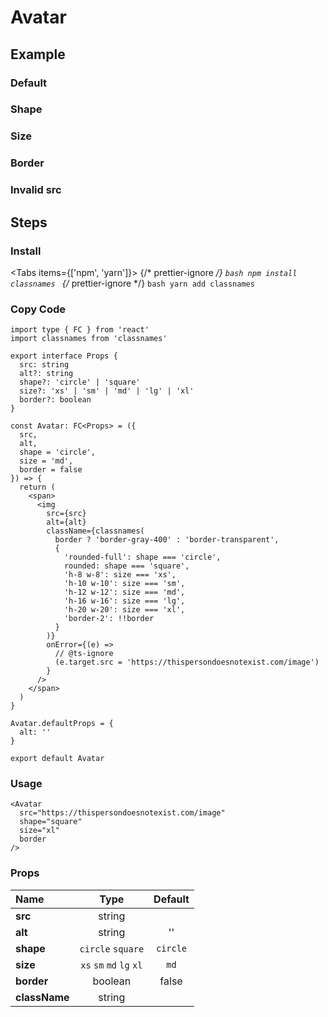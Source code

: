 
<BackTop />

# Avatar

## Example

### Default

<div className="mt-4 flex gap-2">
  <Avatar src="https://thispersondoesnotexist.com/image" />
  <Avatar src="https://i.pravatar.cc" />
</div>

### Shape

<div className="mt-4 flex gap-2">
  <Avatar src="https://thispersondoesnotexist.com/image" />
  <Avatar src="https://i.pravatar.cc" shape="square" />
</div>

### Size

<div className="mt-4 flex items-end gap-2">
  <Avatar src="https://thispersondoesnotexist.com/image" size="xs" />
  <Avatar src="https://thispersondoesnotexist.com/image" size="sm" />
  <Avatar src="https://thispersondoesnotexist.com/image" size="md" />
  <Avatar src="https://thispersondoesnotexist.com/image" size="lg" />
  <Avatar src="https://thispersondoesnotexist.com/image" size="xl" />
</div>

### Border

<div className="mt-4">
  <Avatar src="https://thispersondoesnotexist.com/image" border />
</div>

### Invalid src

<div className="mt-4">
  <Avatar src="[invalid url]" />
</div>

## Steps

<div className="steps">

### Install

<Tabs items={['npm', 'yarn']}>
  {/* prettier-ignore */}
  <Tab>
    ```bash
    npm install classnames
    ```
    </Tab>
  {/* prettier-ignore */}
  <Tab>
    ```bash
    yarn add classnames
    ```
</Tab>
</Tabs>

### Copy Code

```tsx filename="components/Avatar/index.tsx"
import type { FC } from 'react'
import classnames from 'classnames'

export interface Props {
  src: string
  alt?: string
  shape?: 'circle' | 'square'
  size?: 'xs' | 'sm' | 'md' | 'lg' | 'xl'
  border?: boolean
}

const Avatar: FC<Props> = ({
  src,
  alt,
  shape = 'circle',
  size = 'md',
  border = false
}) => {
  return (
    <span>
      <img
        src={src}
        alt={alt}
        className={classnames(
          border ? 'border-gray-400' : 'border-transparent',
          {
            'rounded-full': shape === 'circle',
            rounded: shape === 'square',
            'h-8 w-8': size === 'xs',
            'h-10 w-10': size === 'sm',
            'h-12 w-12': size === 'md',
            'h-16 w-16': size === 'lg',
            'h-20 w-20': size === 'xl',
            'border-2': !!border
          }
        )}
        onError={(e) =>
          // @ts-ignore
          (e.target.src = 'https://thispersondoesnotexist.com/image')
        }
      />
    </span>
  )
}

Avatar.defaultProps = {
  alt: ''
}

export default Avatar
```

### Usage

```tsx
<Avatar
  src="https://thispersondoesnotexist.com/image"
  shape="square"
  size="xl"
  border
/>
```

</div>

### Props

| Name                |           Type           | Default  |
| :------------------ | :----------------------: | :------: |
| **src**<Required /> |          string          |          |
| **alt**             |          string          |    ''    |
| **shape**           |    `circle` `square`     | `circle` |
| **size**            | `xs` `sm` `md` `lg` `xl` |   `md`   |
| **border**          |         boolean          |  false   |
| **className**       |          string          |          |

<Comment />
